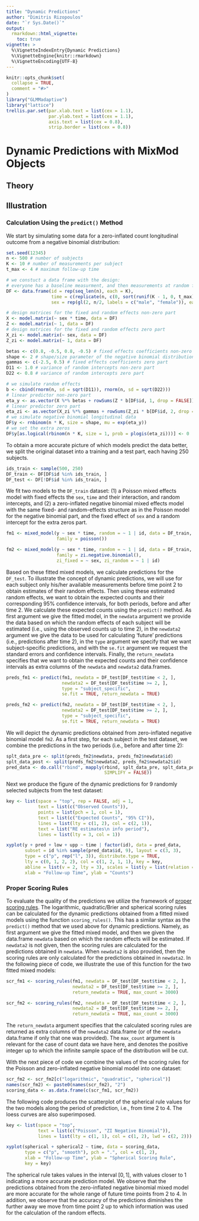 ```yaml
---
title: "Dynamic Predictions"
author: "Dimitris Rizopoulos"
date: "`r Sys.Date()`"
output:
  rmarkdown::html_vignette:
    toc: true
vignette: >
  %\VignetteIndexEntry{Dynamic Predictions}
  %\VignetteEngine{knitr::rmarkdown}
  %\VignetteEncoding{UTF-8}
---
```


```r
knitr::opts_chunk$set(
  collapse = TRUE,
  comment = "#>"
)
library("GLMMadaptive")
library("lattice")
trellis.par.set(par.xlab.text = list(cex = 1.1),
                par.ylab.text = list(cex = 1.1),
                axis.text = list(cex = 0.8), 
                strip.border = list(cex = 0.8))
```

# Dynamic Predictions with MixMod Objects
## Theory


## Illustration
### Calculation Using the `predict()` Method
We start by simulating some data for a zero-inflated count longitudinal outcome from a 
negative binomial distribution:
```r
set.seed(12345)
n <- 500 # number of subjects
K <- 10 # number of measurements per subject
t_max <- 4 # maximum follow-up time

# we constuct a data frame with the design: 
# everyone has a baseline measurment, and then measurements at random follow-up times
DF <- data.frame(id = rep(seq_len(n), each = K),
                 time = c(replicate(n, c(0, sort(runif(K - 1, 0, t_max))))),
                 sex = rep(gl(2, n/2, labels = c("male", "female")), each = K))

# design matrices for the fixed and random effects non-zero part
X <- model.matrix(~ sex * time, data = DF)
Z <- model.matrix(~ 1, data = DF)
# design matrices for the fixed and random effects zero part
X_zi <- model.matrix(~ sex, data = DF)
Z_zi <- model.matrix(~ 1, data = DF)

betas <- c(0.8, -0.5, 0.8, -0.5) # fixed effects coefficients non-zero part
shape <- 2 # shape/size parameter of the negative binomial distribution
gammas <- c(-2.5, 0.5) # fixed effects coefficients zero part
D11 <- 1.0 # variance of random intercepts non-zero part
D22 <- 0.8 # variance of random intercepts zero part

# we simulate random effects
b <- cbind(rnorm(n, sd = sqrt(D11)), rnorm(n, sd = sqrt(D22)))
# linear predictor non-zero part
eta_y <- as.vector(X %*% betas + rowSums(Z * b[DF$id, 1, drop = FALSE]))
# linear predictor zero part
eta_zi <- as.vector(X_zi %*% gammas + rowSums(Z_zi * b[DF$id, 2, drop = FALSE]))
# we simulate negative binomial longitudinal data
DF$y <- rnbinom(n * K, size = shape, mu = exp(eta_y))
# we set the extra zeros
DF$y[as.logical(rbinom(n * K, size = 1, prob = plogis(eta_zi)))] <- 0
```

To obtain a more accurate picture of which models predict the data better, we split the 
original dataset into a training and a test part, each having 250 subjects.
```r
ids_train <- sample(500, 250)
DF_train <- DF[DF$id %in% ids_train, ]
DF_test <- DF[!DF$id %in% ids_train, ]
```

We fit two models to the `DF_train` dataset: (1) a Poisson mixed effects model with fixed 
effects the `sex`, `time` and their interaction, and random intercepts, and (2) a 
zero-inflated negative binomial mixed effects model with the same fixed- and 
random-effects structure as in the Poisson model for the negative binomial part, and the
fixed effect of `sex` and a random intercept for the extra zeros part.
```r
fm1 <- mixed_model(y ~ sex * time, random = ~ 1 | id, data = DF_train,
                   family = poisson())

fm2 <- mixed_model(y ~ sex * time, random = ~ 1 | id, data = DF_train,
                   family = zi.negative.binomial(), 
                   zi_fixed = ~ sex, zi_random = ~ 1 | id)
```

Based on these fitted mixed models, we calculate predictions for the `DF_test`. To 
illustrate the concept of dynamic predictions, we will use for each subject only his/her
available measurements before time point 2 to obtain estimates of their random effects. 
Then using these estimated random effects, we want to obtain the expected counts and their 
corresponding 95% confidence intervals, for both periods, before and after time 2. We 
calculate these expected counts using the `predict()` method. As first argument we give
the fitted model, in the `newdata` argument we provide the data based on which the 
random effects of each subject will be estimated (i.e., using the observed counts up to
time 2), in the `newdata2` argument we give the data to be used for calculating 'future'
predictions (i.e., predictions after time 2), in the `type` argument we specify that we 
want subject-specific predictions, and with the `se.fit` argument we request the standard
errors and confidence intervals. Finally, the `return_newdata` specifies that we want
to obtain the expected counts and their confidence intervals as extra columns of the
`newdata` and `newdata2` data.frames.
```r
preds_fm1 <- predict(fm1, newdata = DF_test[DF_test$time < 2, ],
                     newdata2 = DF_test[DF_test$time >= 2, ], 
                     type = "subject_specific",
                     se.fit = TRUE, return_newdata = TRUE)

preds_fm2 <- predict(fm2, newdata = DF_test[DF_test$time < 2, ],
                     newdata2 = DF_test[DF_test$time >= 2, ], 
                     type = "subject_specific",
                     se.fit = TRUE, return_newdata = TRUE)
```

We will depict the dynamic predictions obtained from zero-inflated negative binomial 
model `fm2`. As a first step, for each subject in the test dataset, we combine the 
predictions in the two periods (i.e., before and after time 2):
```r
splt_data_pre <- split(preds_fm2$newdata, preds_fm2$newdata$id)
splt_data_post <- split(preds_fm2$newdata2, preds_fm2$newdata2$id)
pred_data <- do.call("rbind", mapply(rbind, splt_data_pre, splt_data_post, 
                                     SIMPLIFY = FALSE))
```

Next we produce the figure of the dynamic predictions for 9 randomly selected subjects 
from the test dataset:
```r
key <- list(space = "top", rep = FALSE, adj = 1,
            text = list(c("Observed Counts")),
            points = list(pch = 1, col = 1), 
            text = list(c("Expected Counts", "95% CI")),
            lines = list(lty = c(1, 2), col = c(2, 1)),
            text = list("RE estimates\n info period"),
            lines = list(lty = 3, col = 1))

xyplot(y + pred + low + upp ~ time | factor(id), data = pred_data, 
       subset = id %in% sample(pred_data$id, 9), layout = c(3, 3),
       type = c("p", rep("l", 3)), distribute.type = TRUE, 
       lty = c(0, 1, 2, 2), col = c(1, 2, 1, 1), key = key,
       abline = list(v = 2, lty = 3), scales = list(y = list(relation = "free")),
       xlab = "Follow-up Time", ylab = "Counts")
```

### Proper Scoring Rules
To evaluate the quality of the predictions we utilize the framework of
[proper scoring rules](https://en.wikipedia.org/wiki/Scoring_rule). The logarithmic, 
quadratic/Brier and spherical scoring rules can be calculated for the dynamic 
predictions obtained from a fitted mixed models using the function `scoring_rules()`. This
has a similar syntax as the `predict()` method that we used above for dynamic predictions.
Namely, as first argument we give the fitted mixed model, and then we given the data.frame 
`newdata` based on which the random effects will be estimated. If `newdata2` is not given,
then the scoring rules are calculated for the predictions obtained in `newdata`. When 
`newdata2` is also provided, then the scoring rules are only calculated for the predictions 
obtained in `newdata2`. In the following piece of code, we illustrate the use of this 
function for the two fitted mixed models:
```r
scr_fm1 <- scoring_rules(fm1, newdata = DF_test[DF_test$time < 2, ],
                         newdata2 = DF_test[DF_test$time >= 2, ],
                         return_newdata = TRUE, max_count = 3000)

scr_fm2 <- scoring_rules(fm2, newdata = DF_test[DF_test$time < 2, ],
                         newdata2 = DF_test[DF_test$time >= 2, ],
                         return_newdata = TRUE, max_count = 3000)
```

The `return_newdata` argument specifies that the calculated scoring rules are returned 
as extra columns of the `newdata2` data.frame (or of the `newdata` data.frame if only that
one was provided). The `max_count` argument is relevant for the case of count data we have
here, and denotes the positive integer up to which the infinite sample space of the 
distribution will be cut.

With the next piece of code we combine the values of the scoring rules for the Poisson and
zero-inflated negative binomial model into one dataset:
```r
scr_fm2 <- scr_fm2[c("logarithmic", "quadratic", "spherical")]
names(scr_fm2) <- paste0(names(scr_fm2), "2")
scoring_data <- as.data.frame(c(scr_fm1, scr_fm2))
```

The following code produces the scatterplot of the spherical rule values for the two 
models along the period of prediction, i.e., from time 2 to 4. The loess curves are also
superimposed.
```r
key <- list(space = "top",
            text = list(c("Poisson", "ZI Negative Binomial")),
            lines = list(lty = c(1, 1), col = c(1, 2), lwd = c(2, 2)))

xyplot(spherical + spherical2 ~ time, data = scoring_data,
       type = c("p", "smooth"), pch = ".", col = c(1, 2),
       xlab = "Follow-up Time", ylab = "Spherical Scoring Rule",
       key = key)
```

The spherical rule takes values in the interval $[0, 1]$, with values closer to 1 
indicating a more accurate prediction model. We observe that the predictions obtained from the 
zero-inflated negative binomial mixed model are more accurate for the whole range of 
future time points from 2 to 4. In addition, we observe that the accuracy of the 
predictions diminishes the further away we move from time point 2 up to which information
was used for the calculation of the random effects.